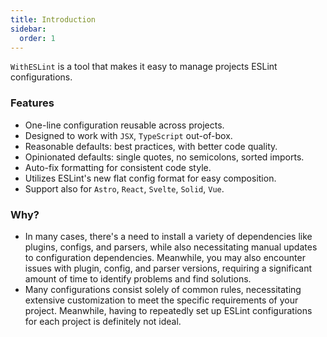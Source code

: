 ```yaml
---
title: Introduction
sidebar:
  order: 1
---
```


`WithESLint` is a tool that makes it easy to manage projects ESLint configurations.


### Features

- One-line configuration reusable across projects.
- Designed to work with `JSX`, `TypeScript` out-of-box.
- Reasonable defaults: best practices, with better code quality.
- Opinionated defaults: single quotes, no semicolons, sorted imports.
- Auto-fix formatting for consistent code style.
- Utilizes ESLint's new flat config format for easy composition.
- Support also for `Astro`, `React`, `Svelte`, `Solid`, `Vue`.

### Why?

- In many cases, there's a need to install a variety of dependencies like plugins, configs, and parsers, while also necessitating manual updates to configuration dependencies. Meanwhile, you may also encounter issues with plugin, config, and parser versions, requiring a significant amount of time to identify problems and find solutions.
- Many configurations consist solely of common rules, necessitating extensive customization to meet the specific requirements of your project. Meanwhile, having to repeatedly set up ESLint configurations for each project is definitely not ideal.

